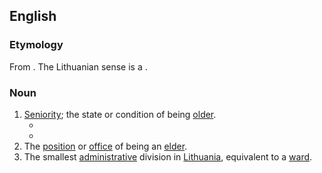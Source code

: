 ==English==

===Etymology===
From {{suf|en|elder|ship}}. The Lithuanian sense is a {{clq|en|lt|seniūnija|nocap=1}}.

===Noun===
{{en-noun|~}}

# [[seniority|Seniority]]; the state or condition of being [[older]].
#* {{quote-text|en|year=1786|author=Thomas Parnell|title=The Poetical Works of Dr. Thomas Parnell|passage=Though Truth and Falsehood are as twins ally'd, There's '''eldership''' on Truth's delightful side.}}
#* {{quote-text|en|year=1829|author=Walter Raleigh|title=The works of sir Walter Ralegh|passage=It followeth now to entreat how the world began to receive rule and government, which, while it had scarcity of people, underwent no other dominion than paternity and '''eldership'''.}}
# The [[position]] or [[office]] of being an [[elder]].
# The smallest [[administrative]] division in [[Lithuania]], equivalent to a [[ward]].
#: {{syn|en|elderate}}

{{topics|en|Lithuania}}